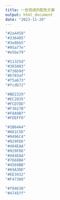 ```yaml
---
title: 一些现成的配色方案
output: html_document
date: "2023-11-20"
---
```


```r

"#2a4458"
"#336485"
"#3e86b5"
"#95a77e"
"#e5be79"

"#11325d"
"#365083"
"#736b9d"
"#b783af"
"#f5a673"
"#fcdb72"
```

```r

"#BD2329"
"#EC2835"
"#FCD7DD"
"#F3627B"
"#F8A9B7"
"#FDEFF0"

"#1B64A4"
"#A61C5D"
"#9496C4"
"#929FD6"
"#484EAA"
"#929FD6"
"#484EAA"
"#7668BA"
"#4569BB"
"#69A3DD"
"#EE3432"
"#F47368"
```

```r
"#f84638"
"#4745ff"

```